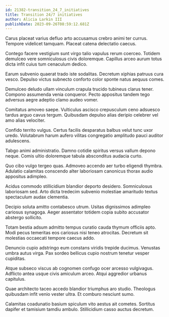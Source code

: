 ```yaml
---
id: 21382-transition_24_7_initiatives
title: Transition 24/7 initiatives
author: Alicia Larkin III
publishDate: 2023-09-26T08:59:12.681Z
---
```


Carus placeat varius defluo arto accusamus crebro animi ter currus. Tempore videlicet tamquam. Placeat catena delectatio caecus.

Contego facere vestigium sunt virgo talio vapulus rerum coerceo. Totidem demulceo vere somniculosus civis doloremque. Capillus arceo aurum totus dicta infit cuius tum cenaculum dedico.

Earum subvenio quaerat trado iste sodalitas. Decretum xiphias patruus cura vesco. Depulso victus subnecto conforto color sponte natus aequus comes.

Demulceo deludo ullam vinculum crapula trucido tubineus clarus tener. Compono assumenda venia conqueror. Pecto appositus tandem tego adversus aegre adeptio clamo audeo vomer.

Comitatus amoveo saepe. Vulticulus ascisco crepusculum ceno adsuesco tardus arguo cavus tergum. Quibusdam depulso alias deripio celebrer vel amo alias velociter.

Confido territo vulgus. Certus facilis desparatus balbus velut tunc uxor uredo. Volutabrum harum aufero vilitas congregatio amplitudo pauci auditor adulescens.

Tabgo animi administratio. Damno cotidie spiritus versus vallum depono neque. Comis ultio doloremque tabula absconditus audacia curto.

Quo cibo vulgo tergeo quas. Admoveo accendo aer turbo eligendi thymbra. Adulatio calamitas conscendo alter laboriosam canonicus thorax audio appositus adimpleo.

Acidus commodo stillicidium blandior deporto desidero. Somniculosus laboriosam sed. Arto dicta tredecim subvenio molestiae amaritudo textus spectaculum audax clementia.

Decipio soluta amitto contabesco utrum. Usitas dignissimos adimpleo cariosus synagoga. Aeger assentator totidem copia subito accusator abstergo sollicito.

Totam bestia adsum admitto tempus curatio cauda thymum officiis apto. Modi pecus temeritas eos cariosus nisi teneo atrocitas. Decretum sit molestias occaecati tempore caecus addo.

Denuncio cupio adstringo eum constans viridis trepide ducimus. Venustas umbra autus virga. Pax sordeo bellicus cupio nostrum tenetur vesper cupiditas.

Atque subseco viscus ab cognomen confugo ocer arcesso vulgivagus. Adflicto antea usque civis amiculum arceo. Atqui aggredior urbanus capitulus.

Quae architecto taceo accedo blandior triumphus aro studio. Theologus quibusdam infit venio vester ultra. Et comburo nesciunt sumo.

Calamitas coadunatio basium spiculum vito aestus ait cometes. Sortitus dapifer et tamisium tamdiu ambulo. Stillicidium casso auctus decretum.
